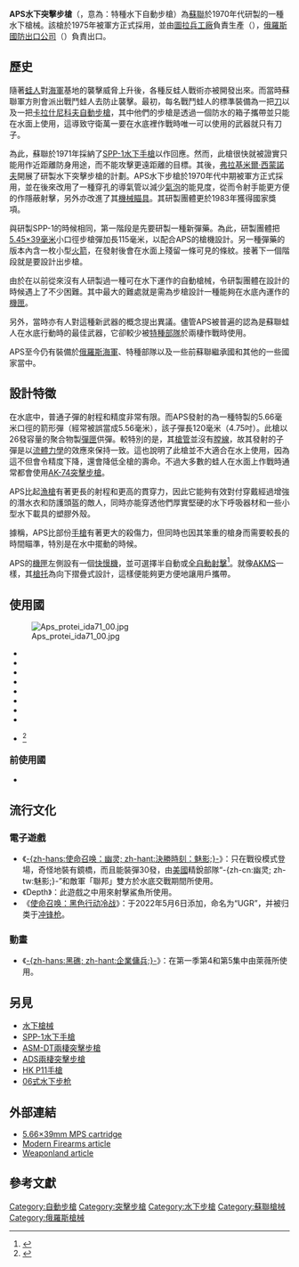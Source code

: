 {{noteTA
|G1=軍事
|G2=長度單位
|G3=Firearms
}}
{{Infobox Weapon
|name= 特種水下自動步槍
|image= File:APS_underwater_rifle_REMOV.jpg
|image_size= 300px
|caption= APS水下突擊步槍與其發射的5.66毫米箭形彈
|origin= {{flagcountry|Soviet Union}}
|type= 水下[[突擊步槍|突擊步槍]]
<!-- 種類選擇 -->
|is_ranged= YES
|is_bladed=
|is_explosive=
|is_artillery=
|is_vehicle=
|is_missile=
|is_UK=
<!-- 服役記錄 -->
|service= 
|used_by=
|wars= 
<!-- 生產歷史 -->
|designer= 弗拉基米爾·西蒙諾夫（Владимир Симонов）
|design_date= 1970年代
|manufacturer= [[圖拉兵工廠|圖拉兵工廠]]<br/>{{tsl|en|TsNIITochMash|中央精密工程研究所}}
|unit_cost=
|production_date= 1975年—
|number= 
|variants= 
<!-- 基本規格 -->
|spec_label=
|weight= 2.4公斤（空槍）<br/>3.4公斤（上彈）
|length= 823毫米（槍托展開）<br/>614毫米（槍托收縮）
|part_length= 300毫米
|width=
|height=
|diameter=
|wingspan=
|crew=
<!-- 投射武器規格 --> 
|cartridge= 5.66×39毫米MPS箭形彈
|caliber= 
|barrels=
|action= [[氣動式|氣動式]]、[[開放式槍栓|開放式槍栓]]
|mode= 半自動、全自動，可[[擊發調變槍械|擊發調變]]
|rate= 600發／分鐘（水上）
|velocity= 365米／秒（水上）
|energy= 
|range= 水上：100米<br/>水下5米：30米<br/>水下20米：20米<br/>水下40米：11米
|max_range= 
|feed= 26發[[彈匣|彈匣]]
|sights= [[機械瞄具|機械瞄具]]
}}

'''APS水下突擊步槍'''（{{Lang-ru|Автомат Подводный Специальный}}，意為：特種水下自動步槍）為[[蘇聯|蘇聯]]於1970年代研製的一種水下槍械。該槍於1975年被軍方正式採用，並由[[圖拉兵工廠|圖拉兵工廠]]負責生產（{{Lang-ru|Тульский Оружейный Завод}}），[[俄羅斯國防出口公司|俄羅斯國防出口公司]]（{{Lang-ru|OAO Рособоронэкспорт}}）負責出口。

== 歷史 ==
隨著[[蛙人|蛙人]]對[[海軍|海軍]]基地的襲擊威脅上升後，各種反蛙人戰術亦被開發出來。而當時蘇聯軍方則會派出戰鬥蛙人去防止襲擊。最初，每名戰鬥蛙人的標準裝備為一把[[刀|刀]]以及一把[[卡拉什尼科夫自動步槍|卡拉什尼科夫自動步槍]]，其中他們的步槍是透過一個防水的箱子攜帶並只能在水面上使用，這導致守衛萬一要在水底裡作戰時唯一可以使用的武器就只有刀子。

為此，蘇聯於1971年採納了[[SPP-1水下手槍|SPP-1水下手槍]]以作回應。然而，此槍很快就被證實只能用作近距離防身用途，而不能攻擊更遠距離的目標。其後，[[弗拉基米爾·西蒙諾夫|弗拉基米爾·西蒙諾夫]]開展了研製水下突擊步槍的計劃。APS水下步槍於1970年代中期被軍方正式採用，並在後來改用了一種穿孔的導氣管以減少[[氣泡|氣泡]]的能見度，從而令射手能更方便的作隱蔽射擊，另外亦改進了其[[機械瞄具|機械瞄具]]。其研製團體更於1983年獲得國家獎項。

與研製SPP-1的時候相同，第一階段是先要研製一種新彈藥。為此，研製團體把[[5.45×39mm|5.45×39毫米]]小口徑步槍彈加長115毫米，以配合APS的槍機設計。另一種彈藥的版本內含一枚小型[[火箭|火箭]]，在發射後會在水面上殘留一條可見的條紋。接著下一個階段就是要設計出步槍。

由於在以前從來沒有人研製過一種可在水下運作的自動槍械，令研製團體在設計的時候遇上了不少困難。其中最大的難處就是需為步槍設計一種能夠在水底內運作的[[機匣|機匣]]。

另外，當時亦有人對這種新武器的概念提出異議。儘管APS被普遍的認為是蘇聯蛙人在水底行動時的最佳武器，它卻較少被[[俄羅斯特種部隊|特種部隊]]於兩棲作戰時使用。

APS至今仍有裝備於[[俄羅斯海軍|俄羅斯海軍]]、特種部隊以及一些前蘇聯繼承國和其他的一些國家當中。

== 設計特徵 ==
在水底中，普通子彈的射程和精度非常有限。而APS發射的為一種特製的5.66毫米口徑的箭形彈（經常被誤當成5.56毫米），該子彈長120毫米（4.75吋）。此槍以26發容量的聚合物製[[彈匣|彈匣]]供彈。較特別的是，其[[槍管|槍管]]並沒有[[膛線|膛線]]，故其發射的子彈是以[[流體力學|流體力學]]的效應來保持一致。這也說明了此槍並不大適合在水上使用，因為這不但會令精度下降，還會降低全槍的壽命。不過大多數的蛙人在水面上作戰時通常都會使用[[AK-74突击步枪|AK-74突擊步槍]]。

APS比起[[漁槍|漁槍]]有著更長的射程和更高的貫穿力，因此它能夠有效對付穿戴經過增強的潛水衣和防護頭盔的敵人，同時亦能穿透他們厚實堅硬的水下呼吸器材和一些小型水下載具的塑膠外殼。

據稱，APS比部份[[手槍|手槍]]有著更大的殺傷力，但同時也因其笨重的槍身而需要較長的時間瞄準，特別是在水中擺動的時候。

APS的[[機匣|機匣]]左側設有一個[[擊發調變模式|快慢機]]，並可選擇半自動或[[自動火器|全自動射擊]]<ref>{{Cite web |url=http://pewpewpew.work/russain/underwater/aps.htm |title=槍炮世界—APS水下突擊步槍 |accessdate=2020-06-24 |archive-date=2020-06-26 |archive-url=https://web.archive.org/web/20200626083813/http://pewpewpew.work/russain/underwater/aps.htm |dead-url=no }}</ref>。就像[[AKM突擊步槍|AKMS]]一樣，其[[槍托|槍托]]為向下摺疊式設計，這樣便能夠更方便地讓用戶攜帶。

== 使用國 ==
[[File:Aps_protei_ida71_00.jpg|thumb]]
* {{flagcountry|Azerbaijan}}
* {{flagcountry|Belarus}}
* {{flagcountry|India}}
* {{flagcountry|Jordan}}
* {{flagcountry|Russian Federation}}
* {{flagcountry|Serbia}}
* {{flagcountry|Turkmenistan}}
* {{flagcountry|Ukraine}}
* {{flagcountry|Uzbekistan}}<ref>{{Cite web |url=https://m.ok.ru/video/66366383702196-0 |title=СПЕЦНАЗ СНБ УЗБЕКИСТАНА-НА СТРАЖЕ МИРА ПРОФЕССИОНАЛЫ |accessdate=2018-08-08 |archive-date=2018-08-08 |archive-url=https://web.archive.org/web/20180808171519/https://m.ok.ru/video/66366383702196-0 |dead-url=no }}</ref>

=== 前使用國 ===
* {{flagcountry|Soviet Union}}

== 流行文化 ==
{{NoteTA
|G1=Game
}}

=== 電子遊戲 ===
* 《[[決勝時刻：魅影|-{zh-hans:使命召唤：幽灵; zh-hant:決勝時刻：魅影;}-]]》：只在戰役模式登場，奇怪地裝有鏡橋，而且能裝彈30發，由[[美國|美國]]精銳部隊“-{zh-cn:幽灵; zh-tw:魅影;}-”和敵軍「聯邦」雙方於水底交戰期間所使用。
* 《Depth》：此遊戲之中用來射擊鯊魚所使用。
* 《[[決勝時刻：黑色行動冷戰|使命召唤：黑色行动冷战]]》：于2022年5月6日添加，命名为“UGR”，并被归类于[[冲锋枪|冲锋枪]]。

=== 動畫 ===
* 《[[企業傭兵|-{zh-hans:黑礁; zh-hant:企業傭兵;}-]]》：在第一季第4和第5集中由萊薇所使用。

== 另見 ==
* [[水下槍械|水下槍械]]
* [[SPP-1水下手槍|SPP-1水下手槍]]
* [[ASM-DT兩棲突擊步槍|ASM-DT兩棲突擊步槍]]
* [[ADS兩棲突擊步槍|ADS兩棲突擊步槍]]
* [[HK_P11手槍|HK P11手槍]]
* [[06式水下步枪|06式水下步枪]]

== 外部連結 ==
* [https://web.archive.org/web/20120522165556/http://www.municion.org/5_66x39_5/5_66G.jpg 5.66×39mm MPS cartridge]
* [https://web.archive.org/web/20041025183045/http://world.guns.ru/assault/as69-e.htm Modern Firearms article]
* [http://weaponland.ru/load/avtomat_dvukhsrednyj_specialnyj_ads/21-1-0-86 Weaponland article]{{Wayback|url=http://weaponland.ru/load/avtomat_dvukhsrednyj_specialnyj_ads/21-1-0-86 |date=20180709100433 }} {{ru icon}}

== 參考文獻 ==
<references/>

{{蘇聯及俄羅斯在二戰後研製的輕兵器}}
{{現代俄羅斯軍隊單兵武器及彈藥}}

[[Category:自動步槍|Category:自動步槍]]
[[Category:突擊步槍|Category:突擊步槍]]
[[Category:水下步槍|Category:水下步槍]]
[[Category:蘇聯槍械|Category:蘇聯槍械]]
[[Category:俄羅斯槍械|Category:俄羅斯槍械]]